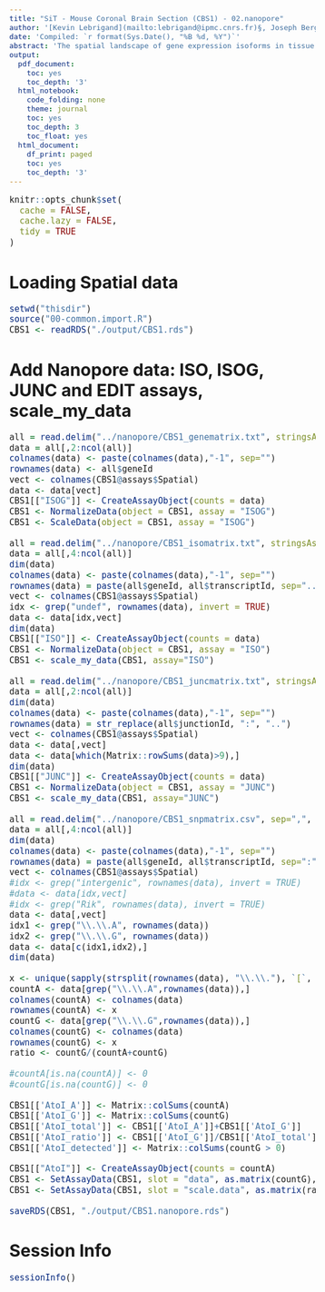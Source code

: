 ```yaml
---
title: "SiT - Mouse Coronal Brain Section (CBS1) - 02.nanopore"
author: '[Kevin Lebrigand](mailto:lebrigand@ipmc.cnrs.fr)§, Joseph Bergenstråhle §, Kim Thrane §, Annelie Mollbrink, Pascal Barbry, Rainer Waldmann and Joakim Lundeberg'
date: 'Compiled: `r format(Sys.Date(), "%B %d, %Y")`'
abstract: 'The spatial landscape of gene expression isoforms in tissue sections.'
output:
  pdf_document:
    toc: yes
    toc_depth: '3'
  html_notebook:
    code_folding: none
    theme: journal
    toc: yes
    toc_depth: 3
    toc_float: yes
  html_document:
    df_print: paged
    toc: yes
    toc_depth: '3'
---
```


<style type="text/css">

body, td {
   font-size: 15px;
}
code.r{
  font-size: 15px;
}
pre {
  font-size: 15px
}
</style>

```r
knitr::opts_chunk$set(
  cache = FALSE,
  cache.lazy = FALSE,
  tidy = TRUE
)

```

# Loading Spatial data

```r

setwd("thisdir")
source("00-common.import.R")
CBS1 <- readRDS("./output/CBS1.rds")

```

# Add Nanopore data: ISO, ISOG, JUNC and EDIT assays, scale_my_data

```r

all = read.delim("../nanopore/CBS1_genematrix.txt", stringsAsFactors = F)
data = all[,2:ncol(all)]
colnames(data) <- paste(colnames(data),"-1", sep="")
rownames(data) <- all$geneId
vect <- colnames(CBS1@assays$Spatial)
data <- data[vect]
CBS1[["ISOG"]] <- CreateAssayObject(counts = data)
CBS1 <- NormalizeData(object = CBS1, assay = "ISOG")
CBS1 <- ScaleData(object = CBS1, assay = "ISOG")

all = read.delim("../nanopore/CBS1_isomatrix.txt", stringsAsFactors = F)
data = all[,4:ncol(all)]
dim(data)
colnames(data) <- paste(colnames(data),"-1", sep="")
rownames(data) = paste(all$geneId, all$transcriptId, sep="..")
vect <- colnames(CBS1@assays$Spatial)
idx <- grep("undef", rownames(data), invert = TRUE)
data <- data[idx,vect]
dim(data)
CBS1[["ISO"]] <- CreateAssayObject(counts = data)
CBS1 <- NormalizeData(object = CBS1, assay = "ISO")
CBS1 <- scale_my_data(CBS1, assay="ISO")

all = read.delim("../nanopore/CBS1_juncmatrix.txt", stringsAsFactors = F)
data = all[,2:ncol(all)]
dim(data)
colnames(data) <- paste(colnames(data),"-1", sep="")
rownames(data) = str_replace(all$junctionId, ":", "..")
vect <- colnames(CBS1@assays$Spatial)
data <- data[,vect]
data <- data[which(Matrix::rowSums(data)>9),]
dim(data)
CBS1[["JUNC"]] <- CreateAssayObject(counts = data)
CBS1 <- NormalizeData(object = CBS1, assay = "JUNC")
CBS1 <- scale_my_data(CBS1, assay="JUNC")

all = read.delim("../nanopore/CBS1_snpmatrix.csv", sep=",", stringsAsFactors = F)
data = all[,4:ncol(all)]
dim(data)
colnames(data) <- paste(colnames(data),"-1", sep="")
rownames(data) = paste(all$geneId, all$transcriptId, sep=":")
vect <- colnames(CBS1@assays$Spatial)
#idx <- grep("intergenic", rownames(data), invert = TRUE)
#data <- data[idx,vect]
#idx <- grep("Rik", rownames(data), invert = TRUE)
data <- data[,vect]
idx1 <- grep("\\.\\.A", rownames(data))
idx2 <- grep("\\.\\.G", rownames(data))
data <- data[c(idx1,idx2),]
dim(data)

x <- unique(sapply(strsplit(rownames(data), "\\.\\."), `[`, 1))
countA <- data[grep("\\.\\.A",rownames(data)),]
colnames(countA) <- colnames(data)
rownames(countA) <- x
countG <- data[grep("\\.\\.G",rownames(data)),]
colnames(countG) <- colnames(data)
rownames(countG) <- x
ratio <- countG/(countA+countG)

#countA[is.na(countA)] <- 0
#countG[is.na(countG)] <- 0

CBS1[['AtoI_A']] <- Matrix::colSums(countA)
CBS1[['AtoI_G']] <- Matrix::colSums(countG)
CBS1[['AtoI_total']] <- CBS1[['AtoI_A']]+CBS1[['AtoI_G']]
CBS1[['AtoI_ratio']] <- CBS1[['AtoI_G']]/CBS1[['AtoI_total']]
CBS1[['AtoI_detected']] <- Matrix::colSums(countG > 0)

CBS1[["AtoI"]] <- CreateAssayObject(counts = countA)
CBS1 <- SetAssayData(CBS1, slot = "data", as.matrix(countG), assay = "AtoI")
CBS1 <- SetAssayData(CBS1, slot = "scale.data", as.matrix(ratio), assay = "AtoI")

saveRDS(CBS1, "./output/CBS1.nanopore.rds")

```

# Session Info

```r
sessionInfo()
```

